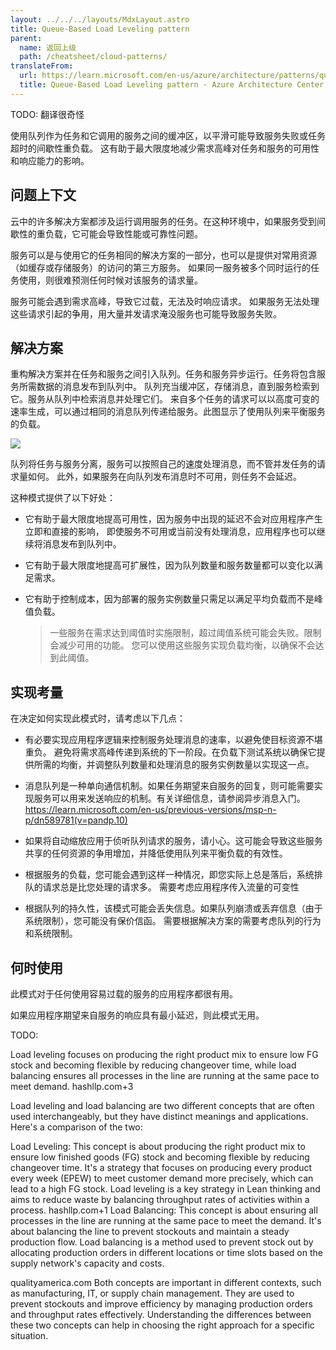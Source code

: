 ```yaml
---
layout: ../../../layouts/MdxLayout.astro
title: Queue-Based Load Leveling pattern
parent:
  name: 返回上级
  path: /cheatsheet/cloud-patterns/
translateFrom:
  url: https://learn.microsoft.com/en-us/azure/architecture/patterns/queue-based-load-leveling
  title: Queue-Based Load Leveling pattern - Azure Architecture Center
---
```


TODO: 翻译很奇怪

使用队列作为任务和它调用的服务之间的缓冲区，以平滑可能导致服务失败或任务超时的间歇性重负载。
这有助于最大限度地减少需求高峰对任务和服务的可用性和响应能力的影响。

## 问题上下文

云中的许多解决方案都涉及运行调用服务的任务。在这种环境中，如果服务受到间歇性的重负载，它可能会导致性能或可靠性问题。

服务可以是与使用它的任务相同的解决方案的一部分，也可以是提供对常用资源（如缓存或存储服务）的访问的第三方服务。
如果同一服务被多个同时运行的任务使用，则很难预测任何时候对该服务的请求量。

服务可能会遇到需求高峰，导致它过载，无法及时响应请求。
如果服务无法处理这些请求引起的争用，用大量并发请求淹没服务也可能导致服务失败。

## 解决方案

重构解决方案并在任务和服务之间引入队列。任务和服务异步运行。任务将包含服务所需数据的消息发布到队列中。
队列充当缓冲区，存储消息，直到服务检索到它。服务从队列中检索消息并处理它们。
来自多个任务的请求可以以高度可变的速率生成，可以通过相同的消息队列传递给服务。此图显示了使用队列来平衡服务的负载。

![](https://learn.microsoft.com/en-us/azure/architecture/patterns/_images/queue-based-load-leveling-pattern.png)

队列将任务与服务分离，服务可以按照自己的速度处理消息，而不管并发任务的请求量如何。
此外，如果服务在向队列发布消息时不可用，则任务不会延迟。

这种模式提供了以下好处：

- 它有助于最大限度地提高可用性，因为服务中出现的延迟不会对应用程序产生立即和直接的影响，
  即使服务不可用或当前没有处理消息，应用程序也可以继续将消息发布到队列中。

- 它有助于最大限度地提高可扩展性，因为队列数量和服务数量都可以变化以满足需求。

- 它有助于控制成本，因为部署的服务实例数量只需足以满足平均负载而不是峰值负载。

  > 一些服务在需求达到阈值时实施限制，超过阈值系统可能会失败。限制会减少可用的功能。
  >您可以使用这些服务实现负载均衡，以确保不会达到此阈值。

## 实现考量

在决定如何实现此模式时，请考虑以下几点：

- 有必要实现应用程序逻辑来控制服务处理消息的速率，以避免使目标资源不堪重负。
  避免将需求高峰传递到系统的下一阶段。在负载下测试系统以确保它提供所需的均衡，并调整队列数量和处理消息的服务实例数量以实现这一点。

- 消息队列是一种单向通信机制。如果任务期望来自服务的回复，则可能需要实现服务可以用来发送响应的机制。有关详细信息，请参阅异步消息入门。
  https://learn.microsoft.com/en-us/previous-versions/msp-n-p/dn589781(v=pandp.10)

- 如果将自动缩放应用于侦听队列请求的服务，请小心。这可能会导致这些服务共享的任何资源的争用增加，并降低使用队列来平衡负载的有效性。

- 根据服务的负载，您可能会遇到这样一种情况，即您实际上总是落后，系统排队的请求总是比您处理的请求多。
  需要考虑应用程序传入流量的可变性

- 根据队列的持久性，该模式可能会丢失信息。如果队列崩溃或丢弃信息（由于系统限制），您可能没有保价信函。
  需要根据解决方案的需要考虑队列的行为和系统限制。

## 何时使用

此模式对于任何使用容易过载的服务的应用程序都很有用。

如果应用程序期望来自服务的响应具有最小延迟，则此模式无用。


TODO:

Load leveling focuses on producing the right product mix to ensure low FG stock and becoming flexible by reducing changeover time, while load balancing ensures all processes in the line are running at the same pace to meet demand. 
hashllp.com+3


Load leveling and load balancing are two different concepts that are often used interchangeably, but they have distinct meanings and applications. Here's a comparison of the two:

Load Leveling: This concept is about producing the right product mix to ensure low finished goods (FG) stock and becoming flexible by reducing changeover time. It's a strategy that focuses on producing every product every week (EPEW) to meet customer demand more precisely, which can lead to a high FG stock. Load leveling is a key strategy in Lean thinking and aims to reduce waste by balancing throughput rates of activities within a process. 
hashllp.com+1
Load Balancing: This concept is about ensuring all processes in the line are running at the same pace to meet the demand. It's about balancing the line to prevent stockouts and maintain a steady production flow. Load balancing is a method used to prevent stock out by allocating production orders in different locations or time slots based on the supply network's capacity and costs. 

qualityamerica.com
Both concepts are important in different contexts, such as manufacturing, IT, or supply chain management. They are used to prevent stockouts and improve efficiency by managing production orders and throughput rates effectively. Understanding the differences between these two concepts can help in choosing the right approach for a specific situation.